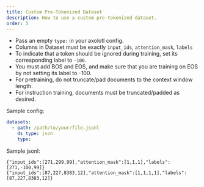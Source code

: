 ```yaml
---
title: Custom Pre-Tokenized Dataset
description: How to use a custom pre-tokenized dataset.
order: 5
---
```


- Pass an empty `type:` in your axolotl config.
- Columns in Dataset must be exactly `input_ids`, `attention_mask`, `labels`
- To indicate that a token should be ignored during training, set its corresponding label to `-100`.
- You must add BOS and EOS, and make sure that you are training on EOS by not setting its label to -100.
- For pretraining, do not truncate/pad documents to the context window length.
- For instruction training, documents must be truncated/padded as desired.

Sample config:

```.yaml
datasets:
  - path: /path/to/your/file.jsonl
    ds_type: json
    type:
```

Sample jsonl:

```jsonl
{"input_ids":[271,299,99],"attention_mask":[1,1,1],"labels":[271,-100,99]}
{"input_ids":[87,227,8383,12],"attention_mask":[1,1,1,1],"labels":[87,227,8383,12]}
```
